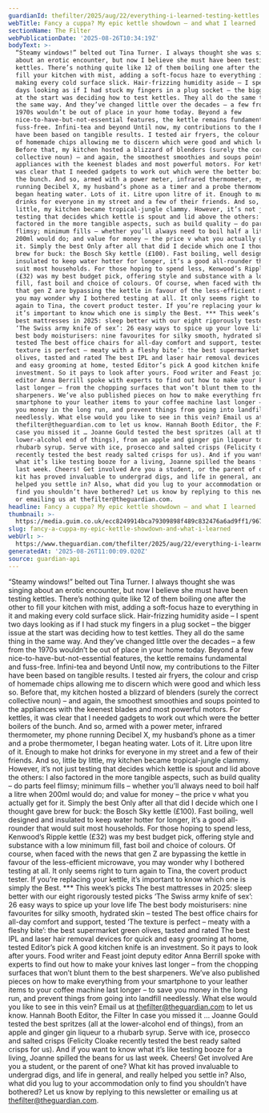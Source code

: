 ```yaml
---
guardianId: thefilter/2025/aug/22/everything-i-learned-testing-kettles
webTitle: Fancy a cuppa? My epic kettle showdown – and what I learned
sectionName: The Filter
webPublicationDate: '2025-08-26T10:34:19Z'
bodyText: >-
  “Steamy windows!” belted out Tina Turner. I always thought she was singing
  about an erotic encounter, but now I believe she must have been testing
  kettles. There’s nothing quite like 12 of them boiling one after the other to
  fill your kitchen with mist, adding a soft-focus haze to everything in it and
  making every cold surface slick. Hair-frizzing humidity aside – I spent two
  days looking as if I had stuck my fingers in a plug socket – the bigger issue
  at the start was deciding how to test kettles. They all do the same thing in
  the same way. And they’ve changed little over the decades – a few from the
  1970s wouldn’t be out of place in your home today. Beyond a few
  nice-to-have-but-not-essential features, the kettle remains fundamental and
  fuss-free. Infini-tea and beyond Until now, my contributions to the Filter
  have been based on tangible results. I tested air fryers, the colour and crisp
  of homemade chips allowing me to discern which were good and which less so.
  Before that, my kitchen hosted a blizzard of blenders (surely the correct
  collective noun) – and again, the smoothest smoothies and soups pointed to the
  appliances with the keenest blades and most powerful motors. For kettles, it
  was clear that I needed gadgets to work out which were the better boilers of
  the bunch. And so, armed with a power meter, infrared thermometer, my phone
  running Decibel X, my husband’s phone as a timer and a probe thermometer, I
  began heating water. Lots of it. Litre upon litre of it. Enough to make hot
  drinks for everyone in my street and a few of their friends. And so, little by
  little, my kitchen became tropical-jungle clammy. However, it’s not just
  testing that decides which kettle is spout and lid above the others: I also
  factored in the more tangible aspects, such as build quality – do parts feel
  flimsy; minimum fills – whether you’ll always need to boil half a litre when
  200ml would do; and value for money – the price v what you actually get for
  it. Simply the best Only after all that did I decide which one I thought gave
  brew for buck: the Bosch Sky kettle (£100). Fast boiling, well designed and
  insulated to keep water hotter for longer, it’s a good all-rounder that would
  suit most households. For those hoping to spend less, Kenwood’s Ripple kettle
  (£32) was my best budget pick, offering style and substance with a low minimum
  fill, fast boil and choice of colours. Of course, when faced with the news
  that gen Z are bypassing the kettle in favour of the less-efficient microwave,
  you may wonder why I bothered testing at all. It only seems right to turn
  again to Tina, the covert product tester. If you’re replacing your kettle,
  it’s important to know which one is simply the Best. *** This week’s picks The
  best mattresses in 2025: sleep better with our eight rigorously tested picks
  ‘The Swiss army knife of sex’: 26 easy ways to spice up your love life The
  best body moisturisers: nine favourites for silky smooth, hydrated skin –
  tested The best office chairs for all-day comfort and support, tested ‘The
  texture is perfect – meaty with a fleshy bite’: the best supermarket green
  olives, tasted and rated The best IPL and laser hair removal devices for quick
  and easy grooming at home, tested Editor’s pick A good kitchen knife is an
  investment. So it pays to look after yours. Food writer and Feast joint deputy
  editor Anna Berrill spoke with experts to find out how to make your knives
  last longer – from the chopping surfaces that won’t blunt them to the best
  sharpeners. We’ve also published pieces on how to make everything from your
  smartphone to your leather items to your coffee machine last longer – to save
  you money in the long run, and prevent things from going into landfill
  needlessly. What else would you like to see in this vein? Email us at
  thefilter@theguardian.com to let us know. Hannah Booth Editor, the Filter In
  case you missed it … Joanne Gould tested the best spritzes (all at the
  lower-alcohol end of things), from an apple and ginger gin liqueur to a
  rhubarb syrup. Serve with ice, prosecco and salted crisps (Felicity Cloake
  recently tested the best ready salted crisps for us). And if you want to know
  what it’s like testing booze for a living, Joanne spilled the beans for us
  last week. Cheers! Get involved Are you a student, or the parent of one? What
  kit has proved invaluable to undergrad digs, and life in general, and really
  helped you settle in? Also, what did you lug to your accommodation only to
  find you shouldn’t have bothered? Let us know by replying to this newsletter
  or emailing us at thefilter@theguardian.com.
headline: Fancy a cuppa? My epic kettle showdown – and what I learned
thumbnail: >-
  https://media.guim.co.uk/ecc8249914bca79309898f489c832476a6ad9ff1/967_0_7088_5671/500.jpg
slug: fancy-a-cuppa-my-epic-kettle-showdown-and-what-i-learned
webUrl: >-
  https://www.theguardian.com/thefilter/2025/aug/22/everything-i-learned-testing-kettles
generatedAt: '2025-08-26T11:00:09.020Z'
source: guardian-api
---
```

“Steamy windows!” belted out Tina Turner. I always thought she was singing about an erotic encounter, but now I believe she must have been testing kettles. There’s nothing quite like 12 of them boiling one after the other to fill your kitchen with mist, adding a soft-focus haze to everything in it and making every cold surface slick. Hair-frizzing humidity aside – I spent two days looking as if I had stuck my fingers in a plug socket – the bigger issue at the start was deciding how to test kettles. They all do the same thing in the same way. And they’ve changed little over the decades – a few from the 1970s wouldn’t be out of place in your home today. Beyond a few nice-to-have-but-not-essential features, the kettle remains fundamental and fuss-free. Infini-tea and beyond Until now, my contributions to the Filter have been based on tangible results. I tested air fryers, the colour and crisp of homemade chips allowing me to discern which were good and which less so. Before that, my kitchen hosted a blizzard of blenders (surely the correct collective noun) – and again, the smoothest smoothies and soups pointed to the appliances with the keenest blades and most powerful motors. For kettles, it was clear that I needed gadgets to work out which were the better boilers of the bunch. And so, armed with a power meter, infrared thermometer, my phone running Decibel X, my husband’s phone as a timer and a probe thermometer, I began heating water. Lots of it. Litre upon litre of it. Enough to make hot drinks for everyone in my street and a few of their friends. And so, little by little, my kitchen became tropical-jungle clammy. However, it’s not just testing that decides which kettle is spout and lid above the others: I also factored in the more tangible aspects, such as build quality – do parts feel flimsy; minimum fills – whether you’ll always need to boil half a litre when 200ml would do; and value for money – the price v what you actually get for it. Simply the best Only after all that did I decide which one I thought gave brew for buck: the Bosch Sky kettle (£100). Fast boiling, well designed and insulated to keep water hotter for longer, it’s a good all-rounder that would suit most households. For those hoping to spend less, Kenwood’s Ripple kettle (£32) was my best budget pick, offering style and substance with a low minimum fill, fast boil and choice of colours. Of course, when faced with the news that gen Z are bypassing the kettle in favour of the less-efficient microwave, you may wonder why I bothered testing at all. It only seems right to turn again to Tina, the covert product tester. If you’re replacing your kettle, it’s important to know which one is simply the Best. *** This week’s picks The best mattresses in 2025: sleep better with our eight rigorously tested picks ‘The Swiss army knife of sex’: 26 easy ways to spice up your love life The best body moisturisers: nine favourites for silky smooth, hydrated skin – tested The best office chairs for all-day comfort and support, tested ‘The texture is perfect – meaty with a fleshy bite’: the best supermarket green olives, tasted and rated The best IPL and laser hair removal devices for quick and easy grooming at home, tested Editor’s pick A good kitchen knife is an investment. So it pays to look after yours. Food writer and Feast joint deputy editor Anna Berrill spoke with experts to find out how to make your knives last longer – from the chopping surfaces that won’t blunt them to the best sharpeners. We’ve also published pieces on how to make everything from your smartphone to your leather items to your coffee machine last longer – to save you money in the long run, and prevent things from going into landfill needlessly. What else would you like to see in this vein? Email us at thefilter@theguardian.com to let us know. Hannah Booth Editor, the Filter In case you missed it … Joanne Gould tested the best spritzes (all at the lower-alcohol end of things), from an apple and ginger gin liqueur to a rhubarb syrup. Serve with ice, prosecco and salted crisps (Felicity Cloake recently tested the best ready salted crisps for us). And if you want to know what it’s like testing booze for a living, Joanne spilled the beans for us last week. Cheers! Get involved Are you a student, or the parent of one? What kit has proved invaluable to undergrad digs, and life in general, and really helped you settle in? Also, what did you lug to your accommodation only to find you shouldn’t have bothered? Let us know by replying to this newsletter or emailing us at thefilter@theguardian.com.
